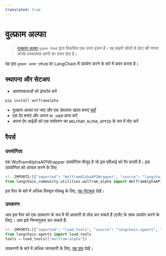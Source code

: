 ```yaml
---
translated: true
---
```


# वुल्फ्राम अल्फा

>[वुल्फ्राम अल्फा](https://en.wikipedia.org/wiki/WolframAlpha) `वुल्फ्राम रिसर्च` द्वारा विकसित एक उत्तर इंजन है।
> यह बाहरी स्रोतों से डेटा की गणना करके तथ्यात्मक प्रश्नों का उत्तर देता है।

यह पृष्ठ `वुल्फ्राम अल्फा एपीआई` का LangChain में उपयोग करने के बारे में कवर करता है।

## स्थापना और सेटअप

- आवश्यकताओं को इंस्टॉल करें

```bash
pip install wolframalpha
```

- वुल्फ्राम अल्फा पर जाएं और एक डेवलपर खाता बनाएं [यहाँ](https://developer.wolframalpha.com/)
- एक ऐप बनाएं और अपना `ऐप आईडी` प्राप्त करें
- अपना ऐप आईडी को एक पर्यावरण चर `WOLFRAM_ALPHA_APPID` के रूप में सेट करें

## रैपर्स

### उपयोगिता

एक WolframAlphaAPIWrapper उपयोगिता मौजूद है जो इस एपीआई को रैप करती है। इस उपयोगिता को आयात करने के लिए:

```python
<!--IMPORTS:[{"imported": "WolframAlphaAPIWrapper", "source": "langchain_community.utilities.wolfram_alpha", "docs": "https://api.python.langchain.com/en/latest/utilities/langchain_community.utilities.wolfram_alpha.WolframAlphaAPIWrapper.html", "title": "Wolfram Alpha"}]-->
from langchain_community.utilities.wolfram_alpha import WolframAlphaAPIWrapper
```

इस रैपर के बारे में अधिक विस्तृत वॉकथ्रू के लिए, [यह नोटबुक](/docs/integrations/tools/wolfram_alpha) देखें।

### उपकरण

आप इस रैपर को एक उपकरण के रूप में भी आसानी से लोड कर सकते हैं (एजेंट के साथ उपयोग करने के लिए)।
आप इसे निम्नानुसार कर सकते हैं:

```python
<!--IMPORTS:[{"imported": "load_tools", "source": "langchain.agents", "docs": "https://api.python.langchain.com/en/latest/agent_toolkits/langchain_community.agent_toolkits.load_tools.load_tools.html", "title": "Wolfram Alpha"}]-->
from langchain.agents import load_tools
tools = load_tools(["wolfram-alpha"])
```

उपकरणों के बारे में अधिक जानकारी के लिए, [यह पृष्ठ](/docs/modules/tools/) देखें।
